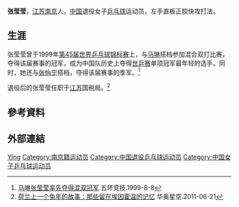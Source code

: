 {{Otheruses|张莹莹}}
{{Infobox 乒乓球|
| playername= 张莹莹
| image=
| imagesize=
| caption =
| fullname = 
| education = 
| nationality = {{PRC}}
| playingstyle = 左手直板正胶快攻打法
| birthdate = 1983年1月<ref name="张莹莹">[http://sports.cqnews.net/spjj/200911/t20091124_3808848.htm 世界冠军、奥运冠军助阵大赛] {{webarchive|url=https://web.archive.org/web/20131103144444/http://sports.cqnews.net/spjj/200911/t20091124_3808848.htm |date=2013-11-03 }}</ref>
| birthplace = {{CHN}}[[江苏省|江苏省]][[南京市|南京市]]<ref name="张莹莹"/>
| death_date  =
| death_place =
| height =
| weight =
| medaltemplates=
{{MedalSport|女子[[乒乓球|乒乓球]]}}
{{MedalCountry|{{CHN-1949}}}}
{{MedalCompetition|[[世界乒乓球锦标赛|世界乒乓球锦标赛]]}}
{{MedalGold|[[1999年世界乒乓球锦标赛|1999年 埃因霍温]]|混合双打}}
{{MedalBronze|[[1999年世界乒乓球锦标赛|1999年 埃因霍温]]|女子双打}}
}}
'''张莹莹'''{{BD|1983年|1月||}}，[[江苏|江苏]][[南京|南京]]人，[[中国|中国]]退役女子[[乒乓球|乒乓球]]运动员，左手直板正胶快攻打法。

== 生涯 ==
张莹莹曾于1999年[[1999年世界乒乓球锦标赛|第45届世界乒乓球锦标赛]]上，与[[马琳|马琳]]搭档参加混合双打比赛，夺得该届赛事的冠军，成为中国队历史上夺得[[世乒赛|世乒赛]]单项冠军最年轻的选手。同时，她还与[[张怡宁|张怡宁]]搭档，夺得该届赛事的季军。<ref>[http://www.66163.com/Fujian_w/news/xmsb/sb/990808/gb/whjj7.htm 马琳张莹莹率先夺得混双冠军] {{Wayback|url=http://www.66163.com/Fujian_w/news/xmsb/sb/990808/gb/whjj7.htm |date=20160305052014 }} 五环竞技.1999-8-8</ref>

退役后的张莹莹任职于[[江苏|江苏]]国税局。<ref>[http://news.sports.cn/tabletennis/2011-06-21/2147815.html 荷兰上一个兔年的故事：那些留在埃因霍温的记忆] {{Wayback|url=http://news.sports.cn/tabletennis/2011-06-21/2147815.html |date=20160304194711 }} 华奥星空.2011-06-21</ref>

== 參考資料 ==
{{Reflist}}

== 外部連結 ==
{{世界乒乓球锦标赛混合双打冠军}}
{{中国乒乓球}}

{{Authority control}}
{{DEFAULTSORT:Zhang张}}
[[Category:张姓|Ying]]
[[Category:南京籍运动员|Category:南京籍运动员]]
[[Category:中国退役乒乓球运动员|Category:中国退役乒乓球运动员]]
[[Category:中国女子乒乓球运动员|Category:中国女子乒乓球运动员]]
